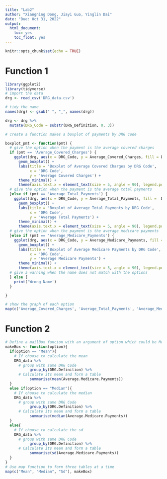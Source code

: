 ```yaml
---
title: "Lab2"
author: "Xiangning Dong, Jiayi Guo, Yinglin Dai"
date: "Due: Oct 31, 2022"
output: 
  html_document:
    toc: yes
    toc_float: yes
---
```


```r
knitr::opts_chunk$set(echo = TRUE)
```

# Function 1

```r
library(ggplot2)
library(tidyverse)
# import the data
drg <- read_csv('DRG_data.csv')

# tidy the name
names(drg) <- gsub(" ", "_", names(drg))

drg <- drg %>%
  mutate(DRG_Code = substr(DRG_Definition, 0, 3))

# create a function makes a boxplot of payments by DRG code

boxplot_pmt <- function(pmt) {
  # give the option when the payment is the average covered charges
  if (pmt == 'Average_Covered_Charges') {
    ggplot(drg, aes(x = DRG_Code, y = Average_Covered_Charges, fill = DRG_Code)) +
      geom_boxplot() +
      labs(title = 'Boxplot of Average Covered Charges by DRG Code',
           x = 'DRG Code',
           y = 'Average Covered Charges') +
      theme_minimal() +
      theme(axis.text.x = element_text(size = 5, angle = 90), legend.position = "none")
  # give the option when the payment is the average total payments
  }else if (pmt == 'Average_Total_Payments') {
    ggplot(drg, aes(x = DRG_Code, y = Average_Total_Payments, fill =  DRG_Code)) +
      geom_boxplot() +
      labs(title = 'Boxplot of Average Total Payments by DRG Code',
           x = 'DRG Code',
           y = 'Average Total Payments') +
      theme_minimal() +
      theme(axis.text.x = element_text(size = 5, angle = 90), legend.position = "none")
  # give the option when the payment is the average medicare payments
  }else if (pmt == 'Average_Medicare_Payments') {
    ggplot(drg, aes(x = DRG_Code, y = Average_Medicare_Payments, fill = DRG_Code)) +
      geom_boxplot() +
      labs(title = 'Boxplot of Average Medicare Payments by DRG Code',
           x = 'DRG Code',
           y = 'Average Medicare Payments') +
      theme_minimal() +
      theme(axis.text.x = element_text(size = 5, angle = 90), legend.position = "none")
  # give a warning when the name does not match with the options
  } else {
    print('Wrong Name')
  }

}

# show the graph of each option
map(c('Average_Covered_Charges', 'Average_Total_Payments', 'Average_Medicare_Payments'), boxplot_pmt)


```

 
# Function 2

```r
# Define a mailBox funcion with an argument of option which could be Mean, Median or sd.
makeBox <- function(option){
  if(option == "Mean"){
    # If choose to calculate the mean
    DRG_data %>%
      # group with same DRG Code
           group_by(DRG.Definition) %>%
      # Calculate its mean and form a table
           summarise(mean(Average.Medicare.Payments))
  }
  else if(option == "Median"){
    # If choose to calculate the median
    DRG_data %>%
      # group with same DRG Code
           group_by(DRG.Definition) %>%
      # Calculate its mean and form a table
           summarise(median(Average.Medicare.Payments))
  }
  else{
    # If choose to calculate the sd
    DRG_data %>%
      # group with same DRG Code
           group_by(DRG.Definition) %>%
      # Calculate its mean and form a table
           summarise(sd(Average.Medicare.Payments))
  }
}
# Use map function to form three tables at a time
map(c("Mean", "Median", "Sd"), makeBox)
```










